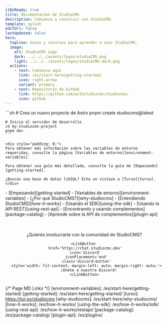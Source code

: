 ```yaml
---
i18nReady: true
title: Documentación de StudioCMS
description: Comienza a construir con StudioCMS.
template: splash
editUrl: false
lastUpdated: false
hero:
  tagline: Guías y recursos para aprender a usar StudioCMS.
  image:
    alt: StudioCMS Logo
    dark: ../../../assets/logos/studioCMS.png
    light: ../../../assets/logos/studioCMS-dark.png
  actions:
    - text: Comienza aquí
      link: /es/start-here/getting-started/
      icon: right-arrow
      variant: primary
    - text: Repositorio de GitHub
      link: https://github.com/withstudiocms/studiocms/
      icon: github
---
```



<Card title="Bienvenido a StudioCMS" icon='seti:video'>
  <Youtube id="Ukh3Zb9VjIM"/>
</Card>

<CardGrid>

  <SplitCard title="Inicio rápido" icon="rocket">
    ```sh
    # Crea un nuevo proyecto de Astro
    pnpm create studiocms@latest

    # Inicia el servidor de desarrollo
    cd my-studiocms-project
    pnpm dev
    ```
    
    <div style="padding: 0;">
    Para obtener más información sobre las variables de entorno requeridas, consulte la página [Variables de entorno][environment-variables].

    Para obtener una guía más detallada, consulte la guía de [Empezando][getting-started].
    
    ¿Buscas una base de datos libSQL? Echa un vistazo a [Turso][turso].
    </div>
     
  </SplitCard>

  <ListCard title="Aprende sobre StudioCMS" icon="information">
    - [Empezando][getting-started]
    - [Variables de entorno][environment-variables]
    - [¿Por qué StudioCMS?][why-studiocms]
    - [Entendiendo StudioCMS][how-it-works]
  </ListCard>

  <ListCard title="Customizing StudioCMS" icon="puzzle">
    - [Usando el SDK][using-the-sdk]
    - [Usando la API REST][using-rest-api]
    - [Encontrando y usando complementos][package-catalog]
    - [Aprende sobre la API de complementos][plugin-api]
  </ListCard>

</CardGrid>

<Center>
  <div style="display: flex; flex-direction: column; margin-top: 3rem;">
    ¿Quieres involucrarte con la comunidad de StudioCMS?

    <LinkButton 
      href='https://chat.studiocms.dev' 
      icon='discord' 
      iconPlacement='end'
      class='discord-button'
      style='width: fit-content; margin-left: auto; margin-right: auto;'>
        ¡Únete a nuestro Discord!
    </LinkButton>
  </div>
</Center>

{/* Page MD Links */}
[environment-variables]: /es/start-here/getting-started/
[getting-started]: /es/start-here/getting-started/
[turso]: https://tur.so/studiocms
[why-studiocms]: /es/start-here/why-studiocms/
[how-it-works]: /es/how-it-works/
[using-the-sdk]: /es/how-it-works/sdk/
[using-rest-api]: /es/how-it-works/restapi/
[package-catalog]: /es/package-catalog/
[plugin-api]: /es/plugins/